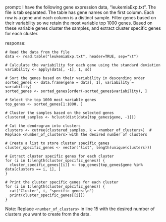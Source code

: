 prompt:
I have the following gene expression data, "leukemiaExp.txt". The file is tab separated. The table has gene names on the first column. Each row is a gene and each column is a distinct sample. Filter genes based on their variability so we retain the most variable top 1000 genes. Based on these variable genes cluster the samples, and extract cluster specific genes for each cluster.

response:
```
# Read the data from the file
data <- read.table("leukemiaExp.txt", header=TRUE, sep="\t")

# Calculate the variability for each gene using the standard deviation
variability <- apply(data[, -1], 1, sd)

# Sort the genes based on their variability in descending order
sorted_genes <- data.frame(gene = data[, 1], variability = variability)
sorted_genes <- sorted_genes[order(-sorted_genes$variability), ]

# Select the top 1000 most variable genes
top_genes <- sorted_genes[1:1000, ]

# Cluster the samples based on the selected genes
clustered_samples <- hclust(dist(data[top_genes$gene, -1]))

# Cut the dendrogram into clusters
clusters <- cutree(clustered_samples, k = <number_of_clusters>)  # Replace <number_of_clusters> with the desired number of clusters

# Create a list to store cluster specific genes
cluster_specific_genes <- vector("list", length(unique(clusters)))

# Extract cluster specific genes for each cluster
for (i in 1:length(cluster_specific_genes)) {
  cluster_specific_genes[[i]] <- top_genes[top_genes$gene %in% data[clusters == i, 1], ]
}

# Print the cluster specific genes for each cluster
for (i in 1:length(cluster_specific_genes)) {
  cat("Cluster", i, "specific genes:\n")
  print(cluster_specific_genes[[i]])
}
```
Note: Replace `<number_of_clusters>` in line 15 with the desired number of clusters you want to create from the data.
